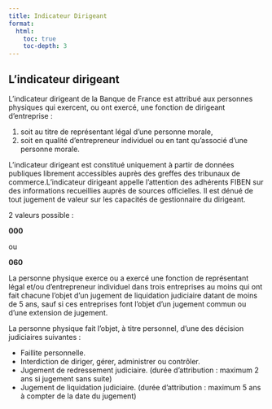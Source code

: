 ```yaml
---
title: Indicateur Dirigeant
format: 
  html: 
    toc: true
    toc-depth: 3
---
```


## L’indicateur dirigeant

L’indicateur dirigeant de la Banque de France est attribué aux personnes physiques qui exercent, ou ont exercé, une fonction de dirigeant d’entreprise : 

1. soit au titre de représentant légal d’une personne morale, 
2. soit en qualité d’entrepreneur individuel ou en tant qu’associé d’une personne morale.

L’indicateur dirigeant est constitué uniquement à partir de données publiques librement accessibles auprès des greffes des tribunaux de commerce.L’indicateur dirigeant appelle l’attention des adhérents FIBEN sur des informations recueillies auprès de sources officielles. Il est dénué de tout jugement de valeur sur les capacités de gestionnaire du dirigeant.

2 valeurs possible : 

**000**

ou 

**060**

La personne physique exerce ou a exercé une fonction de représentant légal et/ou d’entrepreneur individuel dans trois entreprises au moins qui ont fait chacune l’objet d’un jugement de liquidation judiciaire datant de moins de 5 ans, sauf si ces entreprises font l’objet d’un jugement commun ou d’une extension de jugement.

La personne physique fait l’objet, à titre personnel, d’une des décision judiciaires suivantes :

- Faillite personnelle.
- Interdiction de diriger, gérer, administrer ou contrôler.
- Jugement de redressement judiciaire. (durée d’attribution : maximum 2 ans si jugement sans suite) 
- Jugement de liquidation judiciaire. (durée d’attribution : maximum 5 ans à compter de la date du jugement) 